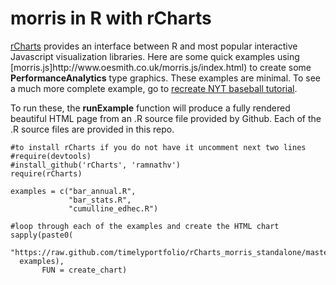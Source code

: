 # morris in R with rCharts

[rCharts](http://ramnathv.github.io/rCharts) provides an interface between R and most popular interactive Javascript visualization libraries.  Here are some quick examples using [morris.js]http://www.oesmith.co.uk/morris.js/index.html) to create some **PerformanceAnalytics** type graphics.  These examples are minimal.  To see a much more complete example, go to [recreate NYT baseball tutorial](http://ramnathv.github.io/rChartsNYT).

To run these, the **runExample** function will produce a fully rendered beautiful HTML page from an .R source file provided by Github.  Each of the .R source files are provided in this repo.  

```
#to install rCharts if you do not have it uncomment next two lines
#require(devtools)
#install_github('rCharts', 'ramnathv')
require(rCharts)

examples = c("bar_annual.R",      
             "bar_stats.R",
             "cumulline_edhec.R")    

#loop through each of the examples and create the HTML chart
sapply(paste0(
  "https://raw.github.com/timelyportfolio/rCharts_morris_standalone/master/",
  examples),
       FUN = create_chart)

```